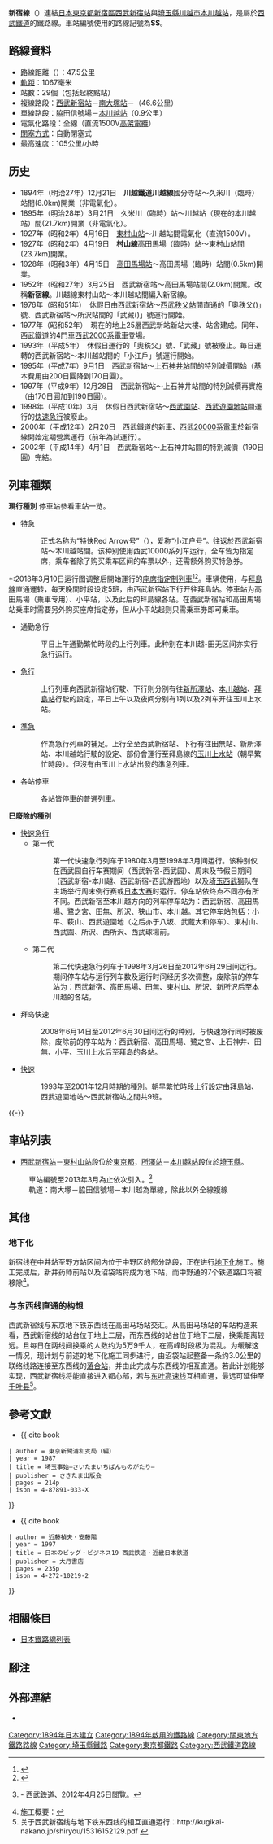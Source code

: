 {{noteTA
|G1=Railway}}
{{Infobox 鐵道路線
|日文原名=新宿線
|平假名=しんじゅくせん
|羅馬拼音=Shinjuku sen
|路線名稱=[[File:SeibuRailway_mark.svg|18px]] 新宿線
|路線顏色=#00A6BF
|標誌=File:SeibuShinjuku.svg
|標誌大小=50px
|圖片=Seibu Railway 40000 Series 40102F set.jpg
|圖片大小=300px
|圖片說明=[[拜島Liner|拜島Liner]]使用的40000系
|所在地={{JPN}}{{flag|東京都}}、{{flag|埼玉縣}}
|起點=[[西武新宿站|西武新宿站]]
|終點=[[本川越站|本川越站]]
|站數=29個
|載客量=
|每日使用人數=
|路線記號=[[File:SeibuShinjuku.svg|21px]] SS
|通車=1894年12月21日
|擁有者=[[File:SeibuRailway_mark.svg|18px]] [[西武鐵道|西武鐵道]]
|營運者=[[File:SeibuRailway_mark.svg|18px]] 西武鐵道
|車輛基地=
|使用車輛={{link-ja|西武2000系電力動車組|西武2000系電車|2000系·新2000系}}、{{link-ja|西武6000系電力動車組|西武6000系電車|6000系}}、{{link-ja|西武10000系電力動車組|西武10000系電車|10000系}}、{{link-ja|西武20000系電力動車組|西武20000系電車|20000系}}、{{link-ja|西武30000系電力動車組|西武30000系電車|30000系}}、{{link-ja|西武4000系電力動車組|西武4000系電車|4000系}}<small>（只限臨時列車、試運行、回廠）</small>
|路線距離=47.5公里
|軌距=1,067毫米
|軌道數量=[[複線鐵路|複線]]（西武新宿－南大塚－脇田信號場之間）、[[單線鐵路|單線]]（左述路段以外）
|電氣化方式=[[直流電|直流電]]1,500 [[伏特|V]] [[高架電纜|高架電纜]]
|最大坡度=
|最小曲線半徑=
|閉塞方式=自動閉塞式
|保安裝置=
|最高速度=105公里/小時
|路線圖=[[File:Seibu_Railway_Linemap.svg|300px]]
{{西武鐵道RDT/新宿線}}
}}
'''新宿線'''（{{jpn|j=新宿線|hg=しんじゅくせん|rm=Shinjuku sen|f=y}}）連結[[日本|日本]][[東京都|東京都]][[新宿區|新宿區]][[西武新宿站|西武新宿站]]與[[埼玉縣|埼玉縣]][[川越市|川越市]][[本川越站|本川越站]]，是屬於[[西武鐵道|西武鐵道]]的鐵路線。車站編號使用的路線記號為'''SS'''。

==路線資料==
* 路線距離（{{link-ja|營業距離|営業キロ}}）：47.5公里
* [[軌距|軌距]]：1067毫米
* 站數：29個（包括起終點站）
* 複線路段：[[西武新宿站|西武新宿站]]－[[南大塚站|南大塚站]]－{{link-ja|脇田信號場|脇田信号場}}（46.6公里）
* 單線路段：脇田信號場－[[本川越站|本川越站]]（0.9公里）
* 電氣化路段：全線（直流1500V[[高架電纜|高架電纜]]）
* [[閉塞_(鐵路)|閉塞方式]]：自動閉塞式
* 最高速度：105公里/小時

==历史==
*1894年（明治27年）12月21日　'''川越鐵道川越線'''國分寺站～久米川（臨時）站間(8.0km)開業（非電氣化）。
*1895年（明治28年）3月21日　久米川（臨時）站～川越站（現在的本川越站）間(21.7km)開業（非電氣化）。
*1927年（昭和2年）4月16日　[[東村山站|東村山站]]～川越站間電氣化（直流1500V）。
*1927年（昭和2年）4月19日　'''村山線'''高田馬場（臨時）站～東村山站間(23.7km)開業。
*1928年（昭和3年）4月15日　[[高田馬場站|高田馬場站]]～高田馬場（臨時）站間(0.5km)開業。
*1952年（昭和27年）3月25日　西武新宿站～高田馬場站間(2.0km)開業。改稱'''新宿線'''。川越線東村山站～本川越站間編入新宿線。
*1976年（昭和51年）　休假日由西武新宿站～[[西武秩父站|西武秩父站]]間直通的「奧秩父({{lang|ja|おくちちぶ}})」號、西武新宿站～所沢站間的「武藏({{lang|ja|むさし}})」號運行開始。
*1977年（昭和52年）　現在的地上25層西武新站新站大樓、站舎建成。同年、西武鐵道的4門車[[西武2000系電車|西武2000系電車]]登場。
*1993年（平成5年）　休假日運行的「奧秩父」號、「武藏」號被廢止。毎日運轉的西武新宿站～本川越站間的「小江戶」號運行開始。
*1995年（平成7年）9月1日　西武新宿站～[[上石神井站|上石神井站]]間的特別減價開始（基本費用由200日圓降到170日圓）。
*1997年（平成9年）12月28日　西武新宿站～上石神井站間的特別減價再實施（由170日圓加到190日圓）。
*1998年（平成10年）3月　休假日西武新宿站～[[西武園站|西武園站]]、[[西武遊園地站|西武遊園地站]]間運行的[[快速急行|快速急行]]被廢止。
*2000年（平成12年）2月20日　西武鐵道的新車、[[西武20000系電車|西武20000系電車]]於新宿線開始定期營業運行（前年為試運行）。
*2002年（平成14年）4月1日　西武新宿站～上石神井站間的特別減價（190日圓）完結。

==列車種類==
'''現行種別'''
停車站參看車站一览。

*[[特別急行列車|特急]]
*:正式名称为“特快Red Arrow号”（{{lang|ja|特急レッドアロー号}}），爱称“小江户号”。往返於西武新宿站～本川越站間。该种别使用西武10000系列车运行，全车皆为指定席，乘车者除了购买乘车区间的车票以外，还需额外购买特急券。

*:2018年3月10日运行图调整后開始運行的[[Home_Liner|座席指定制列車]]<ref>{{Cite press release|script-title=ja:2018年春　西武新宿→拝島間に有料座席指定列車「拝島ライナー」を導入します！|publisher={{lang|ja|西武鉄道株式会社}}|date=2017-11-20|url=https://www.seiburailway.jp/news/news-release/2017/20171117haijimaliner.pdf|format=PDF|language=ja|accessdate=2017-11-21|archive-date=2020-02-25|archive-url=https://web.archive.org/web/20200225171354/https://www.seiburailway.jp/news/news-release/2017/20171117haijimaliner.pdf|dead-url=no}}</ref><ref name="haijimaliner">{{Cite press release|script-title=ja:2018年3月10日（土）から「拝島ライナー」の運行を開始します！|publisher={{lang|ja|西武鉄道株式会社}}|date=2018-01-25|url=https://www.seiburailway.jp/news/news-release/2017/20180125_haijimaliner2.pdf|format=PDF|language=ja|accessdate=2018-01-26|archive-date=2021-01-18|archive-url=https://web.archive.org/web/20210118115754/https://www.seiburailway.jp/news/news-release/2017/20180125_haijimaliner2.pdf|dead-url=no}}</ref>。車辆使用{{tsl|ja|西武40000系電車||40000系}}，与[[西武拜島線|拜島線]]直通運转，每天晚間时段设定5班，由西武新宿站下行开往拜島站。停車站为高田馬場（乗車专用）、小平站，以及此后的拜島線各站。在西武新宿站和高田馬場站乗車时需要另外购买座席指定券，但从小平站起则只需乗車券即可乗車。

*通勤急行
*:平日上午通勤繁忙時段的上行列車。此种别在本川越-田无区间亦实行急行运行。

*[[急行列車|急行]]
*:上行列車向西武新宿站行駛、下行則分別有往[[新所澤站|新所澤站]]、[[本川越站|本川越站]]、[[拜島站|拜島站]]行駛的設定，平日上午以及夜间分别有1列以及2列车开往玉川上水站。

*[[準急列車|準急]]
*:作為急行列車的補足。上行全至西武新宿站、下行有往田無站、新所澤站、本川越站行駛的設定、部份會運行至拜島線的[[玉川上水站|玉川上水站]]（朝早繁忙時段）。但沒有由玉川上水站出發的準急列車。

*各站停車
*:各站皆停車的普通列車。

'''巳廢除的種別'''
*[[快速急行|快速急行]]
**第一代
**:第一代快速急行列车于1980年3月至1998年3月间运行。该种别仅在西武园自行车赛期间（西武新宿-西武园）、周末及节假日期间（西武新宿-本川越、西武新宿-西武游园地）以及[[埼玉西武獅|埼玉西武獅]]队在主场举行周末例行赛或[[日本大赛|日本大赛]]时运行。停车站依终点不同亦有所不同。西武新宿至本川越方向的列车停车站为：西武新宿、高田馬場、鷺之宮、田無、所沢、狭山市、本川越。其它停车站包括：小平、萩山、西武遊園地（之后亦于八坂、武蔵大和停车）、東村山、西武園、所沢、西所沢、西武球場前。
**第二代
**:第二代快速急行列车于1998年3月26日至2012年6月29日间运行。期间停车站与运行列车数及运行时间经历多次调整，废除前的停车站为：西武新宿、高田馬場、田無、東村山、所沢、新所沢后至本川越的各站。

*拜岛快速
*:2008年6月14日至2012年6月30日间运行的种别，与快速急行同时被废除，废除前的停车站为：西武新宿、高田馬場、鷺之宮、上石神井、田無、小平、玉川上水后至拜岛的各站。

*[[快速列車|快速]]
*:1993年至2001年12月時期的種別。朝早繁忙時段上行設定由拜島站、西武遊園地站～西武新宿站之間共9班。

{{-}}

==車站列表==
* [[西武新宿站|西武新宿站]]－[[東村山站|東村山站]]段位於[[東京都|東京都]]，[[所澤站|所澤站]]－[[本川越站|本川越站]]段位於[[埼玉縣|埼玉縣]]。
<!-- 各種別の色は[[西武池袋線|西武池袋線]]や各支線と合わせています。変更される場合、他の路線も合わせて修正してください。文字が見やすいように実際に使われているものより薄めの色を選ぶことをお奨めします。-->
: 車站編號至2013年3月為止依次引入。<ref>{{PDFlink|[http://www.seibu-group.co.jp/railways/news/news-release/2011/__icsFiles/afieldfile/2012/02/23/20110223eki-number.pdf 西武線全駅で駅ナンバリングを導入します]}} - 西武鉄道、2012年4月25日閲覧。</ref>
: 軌道：南大塚－脇田信號場－本川越為單線，除此以外全線複線
{{西武鐵道車站列表/新宿線}}

==其他==
===地下化===
新宿线在中井站至野方站区间内位于中野区的部分路段，正在进行[[线路立体化|地下化]]施工。施工完成后，新井药师前站以及沼袋站将成为地下站，而中野通的7个铁道路口将被移除<ref>施工概要：{{cite web |url=http://www.seibu-group.co.jp/railways/smile/nakai_nogata/outline/index.html |title=存档副本 |accessdate=2014-07-16 |deadurl=yes |archiveurl=https://web.archive.org/web/20141011092328/http://www.seibu-group.co.jp/railways/smile/nakai_nogata/outline/index.html |archivedate=2014-10-11 }}</ref>。

===与东西线直通的构想===
西武新宿线与东京地下铁东西线在高田马场站交汇。从高田马场站的车站构造来看，西武新宿线的站台位于地上二层，而东西线的站台位于地下二层，换乘距离较远。且每日在两线间换乘的人数约为5万9千人，在高峰时段极为混乱。为缓解这一情况，现计划与前述的地下化施工同步进行，由沼袋站起整备一条约3.0公里的联络线路连接至东西线的[[落合站_(東京都)|落合站]]，并由此完成与东西线的相互直通。若此计划能够实现，西武新宿线将能直接进入都心部，若与[[东叶高速线|东叶高速线]]互相直通，最远可延伸至[[千叶县|千叶县]]<ref>关于西武新宿线与地下铁东西线的相互直通运行：http://kugikai-nakano.jp/shiryou/15316152129.pdf {{Wayback|url=http://kugikai-nakano.jp/shiryou/15316152129.pdf |date=20210214235232 }}</ref>。

==參考文獻==
*{{ cite book
 | author = 東京新聞浦和支局（編）
 | year = 1987
 | title = 埼玉事始―さいたまいちばんものがたり―
 | publisher = さきたま出版会
 | pages = 214p
 | isbn = 4-87891-033-X
}}
*{{ cite book
 | author = 近藤禎夫・安藤陽
 | year = 1997
 | title = 日本のビッグ・ビジネス19 西武鉄道・近畿日本鉄道
 | publisher = 大月書店
 | pages = 235p
 | isbn = 4-272-10219-2
}}


== 相關條目 ==
{{Commonscat|Seibu Shinjuku Line}}
* [[日本鐵路線列表|日本鐵路線列表]]
== 腳注 ==
{{notefoot}}
{{Reflist}}

== 外部連結 ==
* {{PDFlink|[http://www.seibu-group.co.jp/railways/railway/rosen/__icsFiles/afieldfile/2009/11/11/pdf_sjk.pdf 新宿線路線圖]}}
{{東京大眾運輸}}
{{西武鐵道路線}}
{{新宿線 (西武鐵道)}}
{{DEFAULTSORT:Shinjuku Line}}
{{Portal bar|日本|東京|埼玉|鐵路|日本鐵路|城市軌道交通}}
[[Category:1894年日本建立|Category:1894年日本建立]]
[[Category:1894年啟用的鐵路線|Category:1894年啟用的鐵路線]]
[[Category:關東地方鐵路路線|Category:關東地方鐵路路線]]
[[Category:埼玉縣鐵路|Category:埼玉縣鐵路]]
[[Category:東京都鐵路|Category:東京都鐵路]]
[[Category:西武鐵道路線|Category:西武鐵道路線]]